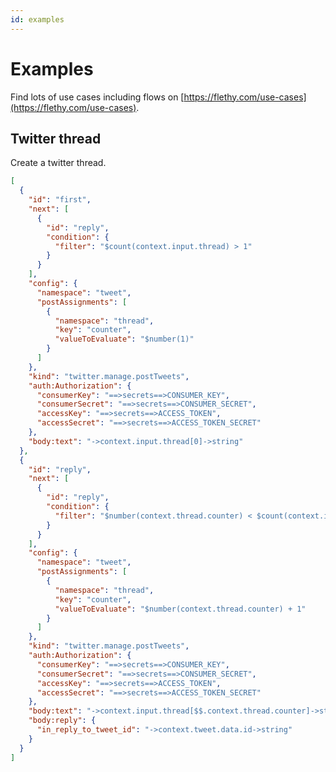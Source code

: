 ```yaml
---
id: examples
---
```


# Examples

Find lots of use cases including flows on [https://flethy.com/use-cases](https://flethy.com/use-cases).

## Twitter thread

Create a twitter thread.

```json
[
  {
    "id": "first",
    "next": [
      {
        "id": "reply",
        "condition": {
          "filter": "$count(context.input.thread) > 1"
        }
      }
    ],
    "config": {
      "namespace": "tweet",
      "postAssignments": [
        {
          "namespace": "thread",
          "key": "counter",
          "valueToEvaluate": "$number(1)"
        }
      ]
    },
    "kind": "twitter.manage.postTweets",
    "auth:Authorization": {
      "consumerKey": "==>secrets==>CONSUMER_KEY",
      "consumerSecret": "==>secrets==>CONSUMER_SECRET",
      "accessKey": "==>secrets==>ACCESS_TOKEN",
      "accessSecret": "==>secrets==>ACCESS_TOKEN_SECRET"
    },
    "body:text": "->context.input.thread[0]->string"
  },
  {
    "id": "reply",
    "next": [
      {
        "id": "reply",
        "condition": {
          "filter": "$number(context.thread.counter) < $count(context.input.thread)"
        }
      }
    ],
    "config": {
      "namespace": "tweet",
      "postAssignments": [
        {
          "namespace": "thread",
          "key": "counter",
          "valueToEvaluate": "$number(context.thread.counter) + 1"
        }
      ]
    },
    "kind": "twitter.manage.postTweets",
    "auth:Authorization": {
      "consumerKey": "==>secrets==>CONSUMER_KEY",
      "consumerSecret": "==>secrets==>CONSUMER_SECRET",
      "accessKey": "==>secrets==>ACCESS_TOKEN",
      "accessSecret": "==>secrets==>ACCESS_TOKEN_SECRET"
    },
    "body:text": "->context.input.thread[$$.context.thread.counter]->string",
    "body:reply": {
      "in_reply_to_tweet_id": "->context.tweet.data.id->string"
    }
  }
]
```
